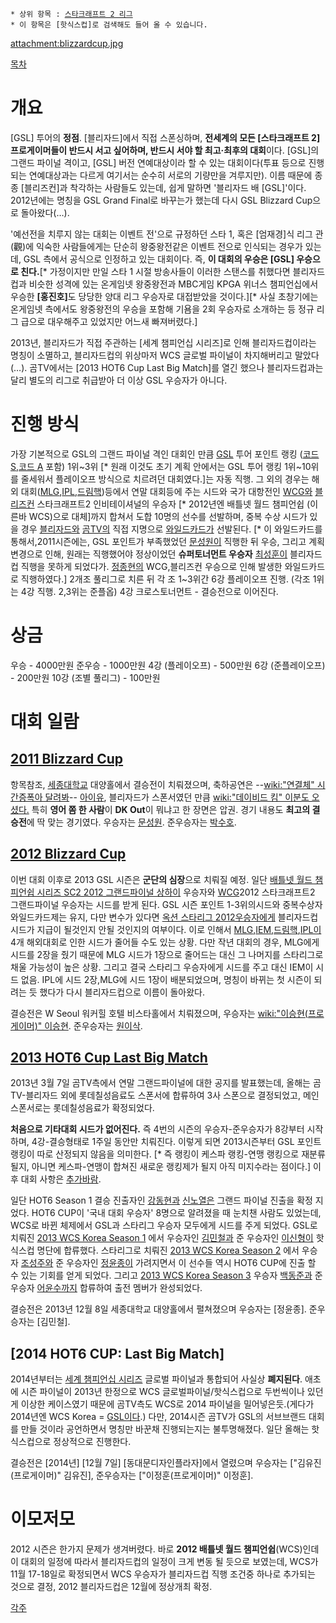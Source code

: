  * 상위 항목 : [[스타크래프트 2 리그]]
 * 이 항목은 [핫식스컵]로 검색해도 들어 올 수 있습니다.

attachment:blizzardcup.jpg 

[[목차]]
= 개요 =
[GSL] 투어의 '''정점'''. [블리자드]에서 직접 스폰싱하며, '''전세계의 모든 [스타크래프트 2] 프로게이머들이 반드시 서고 싶어하며, 반드시 서야 할 최고·최후의 대회'''이다. [GSL]의 그랜드 파이널 격이고, [GSL] 버전 연예대상이라 할 수 있는 대회이다(투표 등으로 진행되는 연예대상과는 다르게 여기서는 순수히 서로의 기량만을 겨루지만).
이름 때문에 종종 [블리즈컨]과 착각하는 사람들도 있는데, 쉽게 말하면 '블리자드 배 [GSL]'이다.
2012년에는 명칭을 GSL Grand Final로 바꾸는가 했는데 다시 GSL Blizzard Cup으로 돌아왔다(…).

'예선전을 치루지 않는 대회는 이벤트 전'으로 규정하던 스타 1, 혹은 [엄재경]식 리그 관(觀)에 익숙한 사람들에게는 단순히 왕중왕전같은 이벤트 전으로 인식되는 경우가 있는데, GSL 측에서 공식으로 인정하고 있는 대회이다. 즉, '''이 대회의 우승은 [GSL] 우승으로 친다.'''[* 가정이지만 만일 스타 1 시절 방송사들이 이러한 스탠스를 취했다면 블리자드컵과 비슷한 성격에 있는 온게임넷 왕중왕전과 MBC게임 KPGA 위너스 챔피언십에서 우승한 '''[홍진호]'''도 당당한 양대 리그 우승자로 대접받았을 것이다.][* 사실 초창기에는 온게임넷 측에서도 왕중왕전의 우승을 포함해 기욤을 2회 우승자로 소개하는 등 정규 리그 급으로 대우해주고 있었지만 어느새 빠져버렸다.]

2013년, 블리자드가 직접 주관하는 [세계 챔피언십 시리즈]로 인해 블리자드컵이라는 명칭이 소멸하고, 블리자드컵의 위상마저 WCS 글로벌 파이널이 차지해버리고 말았다(…). 곰TV에서는 [2013 HOT6 Cup Last Big Match]를 열긴 했으나 블리자드컵과는 달리 별도의 리그로 취급받아 더 이상 GSL 우승자가 아니다.

= 진행 방식 =
가장 기본적으로 GSL의 그랜드 파이널 격인 대회인 만큼 [[GSL]] 투어 포인트 랭킹 ([[코드 S]],[[코드 A]] 포함) 1위~3위 [* 원래 이것도 초기 계획 안에서는 GSL 투어 랭킹 1위~10위를 줄세워서 플레이오프 방식으로 치르려던 대회였다.]는 자동 직행. 그 외의 경우는 해외 대회([[MLG]],[[IPL]],[[드림핵]])등에서 연말 대회등에 주는 시드와 국가 대항전인 [[WCG]]와 [[블리즈컨]] 스타크래프트2 인비테이셔널의 우승자 [* 2012년엔 배틀넷 월드 챔피언쉽 (이른바 WCS)으로 대체]까지 합쳐서 도합 10명의 선수를 선발하며, 중복 수상 시드가 있을 경우 [[블리자드]]와 [[곰TV]]의 직접 지명으로 [[와일드카드]]가 선발된다. [* 이 와일드카드를 통해서,2011시즌에는, GSL 포인트가 부족했었던 [[문성원]]이 직행한 뒤 우승, 그리고 계획 변경으로 인해, 원래는 직행했어야 정상이었던 '''슈퍼토너먼트 우승자''' [[최성훈]]이 블리자드컵 직행을 못하게 되었다가. [[정종현]]의 WCG,블리즈컨 우승으로 인해 발생한 와일드카드로 직행하였다.] 2개조 풀리그로 치른 뒤 각 조 1~3위간 6강 플레이오프 진행. (각조 1위는 4강 직행. 2,3위는 준플옵) 4강 크로스토너먼트 - 결승전으로 이어진다.

= 상금 =

우승 - 4000만원
준우승 - 1000만원
4강 (플레이오프) - 500만원
6강 (준플레이오프) - 200만원
10강 (조별 풀리그) - 100만원

= 대회 일람 =

== [[2011 Blizzard Cup]] ==
항목참조, [[세종대학교]] 대양홀에서 결승전이 치뤄졌으며, 축하공연은 --[[wiki:"연결체" 시간증폭아 달려봐]]-- [[아이유]], 블리자드가 스폰서였던 만큼 [[wiki:"데이비드 킴" 이분도 오셨다.]] 특히 '''영어 쫌 한 사람'''이 '''DK Out'''이 뭐냐고 한 장면은 압권. 경기 내용도 '''최고의 결승전'''에 딱 맞는 경기였다. 우승자는 [[문성원]]. 준우승자는 [[박수호]].

== [[2012 Blizzard Cup]] ==
이번 대회 이후로 2013 GSL 시즌은 '''군단의 심장'''으로 치뤄질 예정. 일단 [[배틀넷 월드 챔피언쉽 시리즈 SC2 2012 그랜드파이널 상하이]] 우승자와 [[WCG]]2012 스타크래프트2 그랜드파이널 우승자는 시드를 받게 된다. GSL 시즌 포인트 1-3위의시드와 중복수상자 와일드카드제는 유지, 다만 변수가 있다면 [[옥션 스타리그 2012]]우승자에게 블리자드컵 시드가 지급이 될것인지 안될 것인지의 여부이다. 이로 인해서 [[MLG]],[[IEM]],[[드림핵]],[[IPL]]이 4개 해외대회로 인한 시드가 줄어들 수도 있는 상황. 다만 작년 대회의 경우, MLG에게 시드를 2장을 줬기 때문에 MLG 시드가 1장으로 줄어드는 대신 그 나머지를 스타리그로 채울 가능성이 높은 상황. 그리고 결국 스타리그 우승자에게 시드를 주고 대신 IEM이 시드 없음. IPL에 시드 2장,MLG에 시드 1장이 배분되었으며, 명칭이 바뀌는 첫 시즌이 되려는 듯 했다가 다시 블리자드컵으로 이름이 돌아왔다.

결승전은 W Seoul 워커힐 호텔 비스타홀에서 치뤄졌으며, 우승자는 [[wiki:"이승현(프로게이머)" 이승현]]. 준우승자는 [[원이삭]].

== [[2013 HOT6 Cup Last Big Match]] ==

2013년 3월 7일 곰TV측에서 연말 그랜드파이널에 대한 공지를 발표했는데, 올해는 곰TV-블리자드 외에 롯데칠성음료도 스폰서에 합류하여 3사 스폰으로 결정되었고, 메인 스폰서로는 롯데칠성음료가 확정되었다.

'''처음으로 기타대회 시드가 없어진다.''' 즉 4번의 시즌의 우승자-준우승자가 8강부터 시작하며, 4강-결승형태로 1주일 동안만 치뤄진다. 이렇게 되면 2013시즌부터 GSL 포인트 랭킹이 따로 산정되지 않음을 의미한다. [* 즉 랭킹이 케스파 랭킹-연맹 랭킹으로 재분류 될지, 아니면 케스파-연맹이 합쳐진 새로운 랭킹제가 될지 아직 미지수라는 점이다.] 이후 대회 사항은 [[추가바람]].

일단 HOT6 Season 1 결승 진출자인 [[강동현]]과 [[신노열]]은 그랜드 파이널 진출을 확정 지었다. HOT6 CUP이 '국내 대회 우승자' 8명으로 알려졌을 때 눈치챈 사람도 있었는데, WCS로 바뀐 체제에서 GSL과 스타리그 우승자 모두에게 시드를 주게 되었다. GSL로 치뤄진 [[2013 WCS Korea Season 1]] 에서 우승자인 [[김민철]]과 준 우승자인 [[이신형]]이 핫식스컵 명단에 합류했다. 스타리그로 치뤄진 [[2013 WCS Korea Season 2]] 에서 우승자 [[조성주]]와 준 우승자인 [[정윤종]]이 가려지면서 이 선수들 역시 HOT6 CUP에 진출 할 수 있는 기회를 얻게 되었다. 그리고 [[2013 WCS Korea Season 3]] 우승자 [[백동준]]과 준 우승자 [[어윤수]]까지 합류하여 출전 멤버가 완성되었다.

결승전은 2013년 12월 8일 세종대학교 대양홀에서 펼쳐졌으며 우승자는 [정윤종]. 준우승자는 [김민철].

== [2014 HOT6 CUP: Last Big Match] ==
2014년부터는 [[세계 챔피언십 시리즈]] 글로벌 파이널과 통합되어 사실상 '''폐지된다'''. 애초에 시즌 파이널이 2013년 한정으로 WCS 글로벌파이널/핫식스컵으로 두번씩이나 있던게 이상한 케이스였기 때문에 곰TV측도 WCS로 2014 파이널을 밀어넣은듯.(게다가 2014년엔 WCS Korea = [[GSL]]이다.)  다만, 2014시즌 곰TV가 GSL의 서브브랜드 대회를 만들 것이라 공언하면서 명칭만 바꾼채 진행되는지는 불투명해졌다. 일단 올해는 핫식스컵으로 정상적으로 진행한다.

결승전은 [2014년] [12월 7일] [동대문디자인플라자]에서 열렸으며 우승자는 ["김유진(프로게이머)" 김유진], 준우승자는 ["이정훈(프로게이머)" 이정훈].
= 이모저모 =
2012 시즌은 한가지 문제가 생겨버렸다. 바로 '''2012 배틀넷 월드 챔피언쉽'''(WCS)인데 이 대회의 일정에 따라서 블리자드컵의 일정이 크게 변동 될 듯으로 보였는데, WCS가 11월 17-18일로 확정되면서 WCS 우승자가 블리자드컵 직행 조건중 하나로 추가되는 것으로 결정, 2012 블리자드컵은 12월에 정상개최 확정.

[[각주]]
